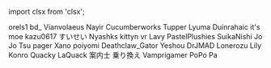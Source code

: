 ﻿import clsx from 'clsx';


<!-- Reminder that not only HTML chars have to be escaped, MDX chars also need to be (such as a space followed by an underscore). -->
<Patronelt k="10" ias="1" sp="1" >orels1</Patronelt> <Patronelt k="5" ias="1" sp="1" >bd&#0095;</Patronelt> <Patronelt k="3" ias="1" sp="1" >Vianvolaeus</Patronelt> <Patronelt k="3" ias="1" sp="1" >Nayir</Patronelt> <Patronelt k="3" ias="1" sp="1" >Cucumberworks</Patronelt> <Patronelt k="3" ias="1" sp="1" >Tupper</Patronelt> <Patronelt k="2" ias="1" sp="1" >Lyuma</Patronelt> <Patronelt k="2" ias="1" sp="1" >Duinrahaic</Patronelt> <Patronelt k="2" ias="1" sp="1" >it&#0039;s moe</Patronelt> <Patronelt k="2" ias="1" sp="1" >kazu0617</Patronelt> <Patronelt k="2" ias="1" sp="1" >すいせい</Patronelt> <Patronelt k="2" ias="1" sp="1" >Nyashks</Patronelt> <Patronelt k="2" ias="1" sp="1" >kittyn vr</Patronelt> <Patronelt k="2" ias="1" sp="1" >Lavy</Patronelt> <Patronelt k="2" ias="1" sp="1" >PastelPlushies</Patronelt> <Patronelt k="2" ias="1" sp="1" >SuikaNishi</Patronelt> <Patronelt k="2" ias="1" sp="1" >Jo Jo</Patronelt> <Patronelt k="2" ias="1" sp="1" >Tsu</Patronelt> <Patronelt k="2" ias="1" sp="1" >pager</Patronelt> <Patronelt k="2" ias="1" sp="1" >Xano</Patronelt> <Patronelt k="2" ias="1" sp="1" >poiyomi</Patronelt> <Patronelt k="2" ias="1" sp="1" >Deathclaw&#0095;Gator</Patronelt> <Patronelt k="2" ias="1" sp="1" >Yeshou</Patronelt> <Patronelt k="2" ias="1" sp="1" >DrJMAD</Patronelt> <Patronelt k="2" ias="1" sp="0" >Lonerozu</Patronelt> <Patronelt k="2" ias="1" sp="0" >Lily</Patronelt> <Patronelt k="2" ias="1" sp="0" >Konro</Patronelt> <Patronelt k="2" ias="1" sp="0" >Quacky LaQuack</Patronelt> <Patronelt k="2" ias="1" sp="0" >案内士 乗り換え</Patronelt> <Patronelt k="2" ias="1" sp="0" >Vamprigamer</Patronelt> <Patronelt k="2" ias="1" sp="0" >PoPo Pa</Patronelt> 